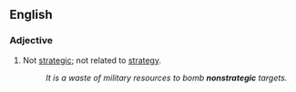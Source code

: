 ==English==
===Adjective===
{{en-adj}}
# Not [[strategic]]; not related to [[strategy]].
#:''It is a waste of military resources to bomb '''nonstrategic''' targets.''